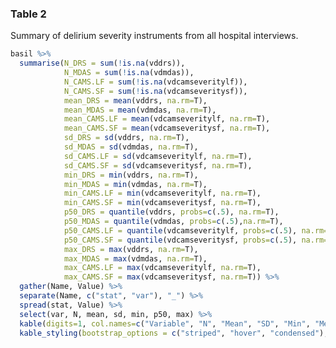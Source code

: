 


### Table 2
Summary of delirium severity instruments from all hospital interviews.
```r
basil %>%
  summarise(N_DRS = sum(!is.na(vddrs)),
            N_MDAS = sum(!is.na(vdmdas)),
            N_CAMS.LF = sum(!is.na(vdcamseveritylf)),
            N_CAMS.SF = sum(!is.na(vdcamseveritysf)),
            mean_DRS = mean(vddrs, na.rm=T), 
            mean_MDAS = mean(vdmdas, na.rm=T), 
            mean_CAMS.LF = mean(vdcamseveritylf, na.rm=T),
            mean_CAMS.SF = mean(vdcamseveritysf, na.rm=T),
            sd_DRS = sd(vddrs, na.rm=T),
            sd_MDAS = sd(vdmdas, na.rm=T),
            sd_CAMS.LF = sd(vdcamseveritylf, na.rm=T),
            sd_CAMS.SF = sd(vdcamseveritysf, na.rm=T),
            min_DRS = min(vddrs, na.rm=T), 
            min_MDAS = min(vdmdas, na.rm=T), 
            min_CAMS.LF = min(vdcamseveritylf, na.rm=T),
            min_CAMS.SF = min(vdcamseveritysf, na.rm=T),
            p50_DRS = quantile(vddrs, probs=c(.5), na.rm=T), 
            p50_MDAS = quantile(vdmdas, probs=c(.5),na.rm=T), 
            p50_CAMS.LF = quantile(vdcamseveritylf, probs=c(.5), na.rm=T),
            p50_CAMS.SF = quantile(vdcamseveritysf, probs=c(.5), na.rm=T),
            max_DRS = max(vddrs, na.rm=T), 
            max_MDAS = max(vdmdas, na.rm=T), 
            max_CAMS.LF = max(vdcamseveritylf, na.rm=T),
            max_CAMS.SF = max(vdcamseveritysf, na.rm=T)) %>%
  gather(Name, Value) %>%
  separate(Name, c("stat", "var"), "_") %>%
  spread(stat, Value) %>%
  select(var, N, mean, sd, min, p50, max) %>%
  kable(digits=1, col.names=c("Variable", "N", "Mean", "SD", "Min", "Median", "Max")) %>%
  kable_styling(bootstrap_options = c("striped", "hover", "condensed"), full_width = F, position = "center")


 

```

